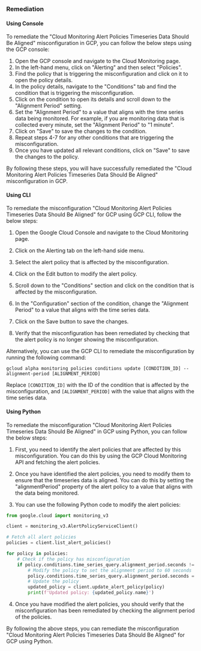 ### Remediation

#### Using Console

To remediate the "Cloud Monitoring Alert Policies Timeseries Data Should Be Aligned" misconfiguration in GCP, you can follow the below steps using the GCP console:

1. Open the GCP console and navigate to the Cloud Monitoring page.
2. In the left-hand menu, click on "Alerting" and then select "Policies".
3. Find the policy that is triggering the misconfiguration and click on it to open the policy details.
4. In the policy details, navigate to the "Conditions" tab and find the condition that is triggering the misconfiguration.
5. Click on the condition to open its details and scroll down to the "Alignment Period" setting.
6. Set the "Alignment Period" to a value that aligns with the time series data being monitored. For example, if you are monitoring data that is collected every minute, set the "Alignment Period" to "1 minute".
7. Click on "Save" to save the changes to the condition.
8. Repeat steps 4-7 for any other conditions that are triggering the misconfiguration.
9. Once you have updated all relevant conditions, click on "Save" to save the changes to the policy.

By following these steps, you will have successfully remediated the "Cloud Monitoring Alert Policies Timeseries Data Should Be Aligned" misconfiguration in GCP.

#### Using CLI

To remediate the misconfiguration "Cloud Monitoring Alert Policies Timeseries Data Should Be Aligned" for GCP using GCP CLI, follow the below steps:

1. Open the Google Cloud Console and navigate to the Cloud Monitoring page.

2. Click on the Alerting tab on the left-hand side menu.

3. Select the alert policy that is affected by the misconfiguration.

4. Click on the Edit button to modify the alert policy.

5. Scroll down to the "Conditions" section and click on the condition that is affected by the misconfiguration.

6. In the "Configuration" section of the condition, change the "Alignment Period" to a value that aligns with the time series data.

7. Click on the Save button to save the changes.

8. Verify that the misconfiguration has been remediated by checking that the alert policy is no longer showing the misconfiguration.

Alternatively, you can use the GCP CLI to remediate the misconfiguration by running the following command:

```
gcloud alpha monitoring policies conditions update [CONDITION_ID] --alignment-period [ALIGNMENT_PERIOD]
```

Replace `[CONDITION_ID]` with the ID of the condition that is affected by the misconfiguration, and `[ALIGNMENT_PERIOD]` with the value that aligns with the time series data.

#### Using Python

To remediate the misconfiguration "Cloud Monitoring Alert Policies Timeseries Data Should Be Aligned" in GCP using Python, you can follow the below steps:

1. First, you need to identify the alert policies that are affected by this misconfiguration. You can do this by using the GCP Cloud Monitoring API and fetching the alert policies.

2. Once you have identified the alert policies, you need to modify them to ensure that the timeseries data is aligned. You can do this by setting the "alignmentPeriod" property of the alert policy to a value that aligns with the data being monitored.

3. You can use the following Python code to modify the alert policies:

```python
from google.cloud import monitoring_v3

client = monitoring_v3.AlertPolicyServiceClient()

# Fetch all alert policies
policies = client.list_alert_policies()

for policy in policies:
    # Check if the policy has misconfiguration
    if policy.conditions.time_series_query.alignment_period.seconds != 60:
        # Modify the policy to set the alignment period to 60 seconds
        policy.conditions.time_series_query.alignment_period.seconds = 60
        # Update the policy
        updated_policy = client.update_alert_policy(policy)
        print(f'Updated policy: {updated_policy.name}')
```

4. Once you have modified the alert policies, you should verify that the misconfiguration has been remediated by checking the alignment period of the policies.

By following the above steps, you can remediate the misconfiguration "Cloud Monitoring Alert Policies Timeseries Data Should Be Aligned" for GCP using Python.

